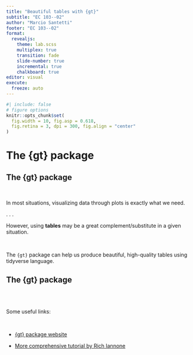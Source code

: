 ```yaml
---
title: "Beautiful tables with {gt}"
subtitle: "EC 103--02"
author: "Marcio Santetti"
footer: "EC 103--02"
format: 
  revealjs:
    theme: lab.scss
    multiplex: true
    transition: fade
    slide-number: true
    incremental: true 
    chalkboard: true
editor: visual
execute:
  freeze: auto
---
```


```r
#| include: false
# figure options
knitr::opts_chunk$set(
  fig.width = 10, fig.asp = 0.618,
  fig.retina = 3, dpi = 300, fig.align = "center"
)
```

# The {gt} package

## The {gt} package

<br>

In most situations, visualizing data through plots is exactly what we need.

. . .

However, using **tables** may be a great complement/substitute in a given situation.

<br>

The `{gt}` package can help us produce beautiful, high-quality tables using tidyverse language.



## The {gt} package

<br><br>

Some useful links:

<br>

  - [{gt} package website](https://gt.rstudio.com/)
  
  - [More comprehensive tutorial by Rich Iannone](https://www.youtube.com/watch?v=z0UGmMOxl-c&ab_channel=PositPBC)